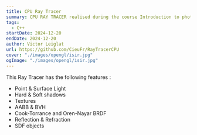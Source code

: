 ```yaml
---
title: CPU Ray Tracer
summary: CPU RAY TRACER realised during the course Introduction to photo-realistic synthesis at the University of Limoges.
tags:
  - C++
startDate: 2024-12-20
endDate: 2024-12-20
author: Victor Leiglat
url: https://github.com/CieuFr/RayTracerCPU
cover: "./images/opengl/isir.jpg"
ogImage: "./images/opengl/isir.jpg"
---
```


This Ray Tracer has the following features :

- Point & Surface Light
- Hard & Soft shadows
- Textures
- AABB & BVH
- Cook-Torrance and Oren-Nayar BRDF
- Reflection & Refraction
- SDF objects
